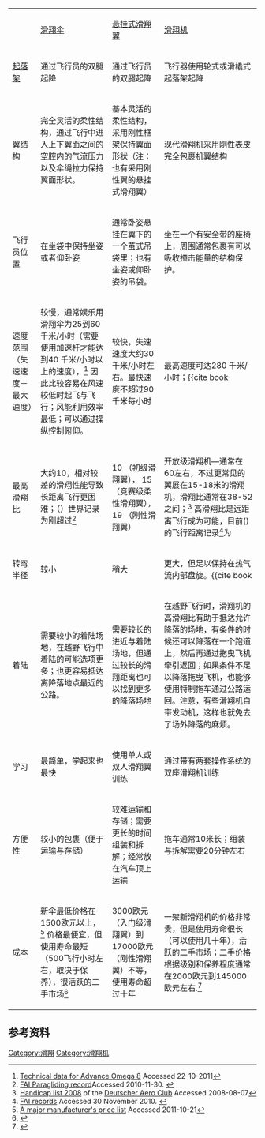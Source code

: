 {{inappropriate tone|time=2015-05-31T23:26:47+00:00}}
{|class="wikitable"
|
! [[滑翔伞|滑翔伞]]
! [[悬挂式滑翔|悬挂式滑翔翼]]
! [[滑翔机|滑翔机]]
|- style="vertical-align:top;"
![[起落架|起落架]]
| 通过飞行员的双腿起降
| 通过飞行员的双腿起降
| 飞行器使用轮式或滑橇式起落架起降
|- style="vertical-align:top;"
!翼结构
| 完全灵活的柔性结构，通过飞行中进入上下翼面之间的空腔内的气流压力以及伞绳拉力保持翼面形状。
| 基本灵活的柔性结构，采用刚性框架保持翼面形状（注：也有采用刚性翼的悬挂式滑翔翼）
| 现代滑翔机采用刚性表皮完全包裹机翼结构
|- style="vertical-align:top;"
!飞行员位置
| 在坐袋中保持坐姿或者仰卧姿
| 通常卧姿悬挂在翼下的一个茧式吊袋里；也有坐姿或仰卧姿的吊袋。
| 坐在一个有安全带的座椅上，周围通常包裹有可以吸收撞击能量的结构保护。
|- style="vertical-align:top;"
!速度范围 <br>（失速速度－最大速度）
| 较慢，通常娱乐用滑翔伞为25到60千米/小时（需要使用加速杆才能达到40 千米/小时以上的速度），<ref>[http://www.advance.ch/Technical-details.793.0.html?&L=1 Technical data for Advance Omega 8] {{webarchive|url=https://web.archive.org/web/20130530230302/http://www.advance.ch/Technical-details.793.0.html?&L=1 |date=2013-05-30 }} Accessed 22-10-2011</ref> 因此比较容易在风速较低时起飞与飞行；风能利用效率最低；可以通过操纵控制俯仰。
| 较快，失速速度大约30 千米/小时左右。最快速度不超过90 千米每小时{{cn|date=November 2013}}
| 最高速度可达280 千米/小时；<ref name ="ASW27">{{cite book
|title=Flight Manual of Scheicher ASW27b
|publisher=Alexander Schleicher GmbH & Co
|date=2003
}}</ref> 失速速度通常在65千米/小时左右；<ref name ="ASW27"/> 能够在多风湍流的条件下飞行，可以从一定程度的恶劣天气中脱离；优秀的风能利用率。
|- style="vertical-align:top;"
!最高滑翔比
| 大约10，相对较差的滑翔性能导致长距离飞行更困难；（{{as of|2010|11|lc=y}}）世界记录为刚超过{{convert|500|km|mi|-1}}<ref name="fai_hg_record">[http://records.fai.org/file?i=2&f=15231 FAI Paragliding record]Accessed 2010-11-30. {{Wayback|url=http://records.fai.org/file?i=2&f=15231 |date=20110509005432 }}</ref>
| 10 （初级滑翔翼）， 15 （竞赛级柔性滑翔翼），19 （刚性滑翔翼）{{cn|date=November 2013}}
| 开放级滑翔机—通常在60左右，不过更常见的翼展在15-18米的滑翔机，滑翔比通常在38-52之间；<ref name="DAeC-handicap">[http://www.daec.de/se/downfiles/2008/DMSt-WO2008.pdf Handicap list 2008] {{Wayback|url=http://www.daec.de/se/downfiles/2008/DMSt-WO2008.pdf |date=20090224210210 }} of the [[Deutscher_Aero_Club|Deutscher Aero Club]] Accessed 2008-08-07</ref> 高滑翔比是远距离飞行成为可能，目前({{as of|2010|11|lc=y}})的飞行距离记录<ref>[http://records.fai.org/data?v1=275 FAI records] Accessed 30 November 2010.  {{webarchive|url=https://web.archive.org/web/20110911143728/http://records.fai.org/data?v1=275 |date=2011年9月11日 }}</ref>为{{convert|3000|km|mi|-2}} 
|- style="vertical-align:top;"
!转弯半径
| 较小{{cn|date=August 2012}}
| 稍大{{cn|date=August 2012}}
| 更大，但足以保持在热气流内部盘旋。<ref>{{cite book
|last = Stewart
|first = Ken
|title = The Glider Pilot's Manual
|page = 257
|publisher = Airlife Publishing Ltd
|year = 1994  
|isbn = 185310504X
}}
</ref>
|- style="vertical-align:top;"
!着陆
| 需要较小的着陆场地，在越野飞行中着陆的可能选项更多；也更容易抵达离降落地点最近的公路。
| 需要较长的进近与着陆场地，但通过较长的滑翔距离也可以找到更多的降落场地
| 在越野飞行时，滑翔机的高滑翔比有助于抵达允许降落的场地，有条件的时候还可以降落在一个跑道上，然后再通过拖曳飞机牵引返回；如果条件不足以降落拖曳飞机，也能够使用特制拖车通过公路运回。注意，有些滑翔机自带发动机，这样也就免去了场外降落的麻烦。
|- style="vertical-align:top;"
!学习
| 最简单，学起来也最快
| 使用单人或双人滑翔翼训练
| 通过带有两套操作系统的双座滑翔机训练
|- style="vertical-align:top;"
!方便性
| 较小的包裹（便于运输与存储）
| 较难运输和存储；需要更长的时间组装和拆解；经常放在汽车顶上运输
| 拖车通常10米长；组装与拆解需要20分钟左右{{cn|date=August 2012}}
|- style="vertical-align:top;"
!成本
| 新伞最低价格在1500欧元以上，<ref>[http://www.ozone-france.fr/brochures.html A major manufacturer's price list] {{webarchive|url=https://web.archive.org/web/20131027050358/http://ozone-france.fr/brochures.html |date=2013-10-27 }} Accessed 2011-10-21</ref> 价格最便宜，但使用寿命最短（500飞行小时左右，取决于保养），很活跃的二手市场<ref>{{Cite web |url=http://www.paraglidingforum.com/viewforum.php?f=2 |title=Typical set of classified ads for paragliders |accessdate=2015-05-29 |archive-date=2012-03-30 |archive-url=https://web.archive.org/web/20120330063828/http://www.paraglidingforum.com/viewforum.php?f=2 |dead-url=no }}</ref>
| 3000欧元（入门级滑翔翼）到17000欧元（刚性滑翔翼）不等，使用寿命超过十年{{cn|date=November 2013}}
| 一架新滑翔机的价格非常贵，但是使用寿命很长（可以使用几十年），活跃的二手市场；二手价格根据级别和保养程度通常在2000欧元到145000欧元左右.<ref>{{Cite web |url=http://www.segelflug.de/cgi-bin/classifieds/classifieds.cgi |title=Typical set of classified ads for gliders |accessdate=2015-05-29 |archive-date=2010-12-06 |archive-url=https://web.archive.org/web/20101206025551/http://www.segelflug.de/cgi-bin/classifieds/classifieds.cgi |dead-url=no }}</ref>
|}
<noinclude>

==参考资料==
{{reflist}}
</noinclude>
[[Category:滑翔|Category:滑翔]]
[[Category:滑翔机|Category:滑翔机]]